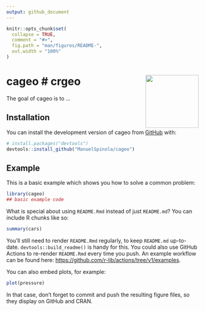 ```yaml
---
output: github_document
---
```


<!-- README.md is generated from README.Rmd. Please edit that file -->

```r
knitr::opts_chunk$set(
  collapse = TRUE,
  comment = "#>",
  fig.path = "man/figures/README-",
  out.width = "100%"
)
```

# cageo # crgeo <img src="man/figures/cageo_c.png" align="right" height="139" />

<!-- badges: start -->
<!-- badges: end -->

The goal of cageo is to ...

## Installation

You can install the development version of cageo from [GitHub](https://github.com/) with:

``` r
# install.packages("devtools")
devtools::install_github("ManuelSpinola/cageo")
```

## Example

This is a basic example which shows you how to solve a common problem:

```r
library(cageo)
## basic example code
```

What is special about using `README.Rmd` instead of just `README.md`? You can include R chunks like so:

```r
summary(cars)
```

You'll still need to render `README.Rmd` regularly, to keep `README.md` up-to-date. `devtools::build_readme()` is handy for this. You could also use GitHub Actions to re-render `README.Rmd` every time you push. An example workflow can be found here: <https://github.com/r-lib/actions/tree/v1/examples>.

You can also embed plots, for example:

```r
plot(pressure)
```

In that case, don't forget to commit and push the resulting figure files, so they display on GitHub and CRAN.
